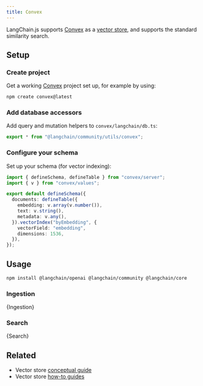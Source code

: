 ```yaml
---
title: Convex
---
```


LangChain.js supports [Convex](https://convex.dev/) as a [vector store](https://docs.convex.dev/vector-search), and supports the standard similarity search.

## Setup

### Create project

Get a working [Convex](https://docs.convex.dev/) project set up, for example by using:

```bash
npm create convex@latest
```

### Add database accessors

Add query and mutation helpers to `convex/langchain/db.ts`:

```ts title="convex/langchain/db.ts"
export * from "@langchain/community/utils/convex";
```

### Configure your schema

Set up your schema (for vector indexing):

```ts title="convex/schema.ts"
import { defineSchema, defineTable } from "convex/server";
import { v } from "convex/values";

export default defineSchema({
  documents: defineTable({
    embedding: v.array(v.number()),
    text: v.string(),
    metadata: v.any(),
  }).vectorIndex("byEmbedding", {
    vectorField: "embedding",
    dimensions: 1536,
  }),
});
```

## Usage


<IntegrationInstallTooltip/>

```bash npm
npm install @langchain/openai @langchain/community @langchain/core
```

### Ingestion


<CodeBlock language="typescript" title="convex/myActions.ts">
  {Ingestion}
</CodeBlock>

### Search


<CodeBlock language="typescript" title="convex/myActions.ts">
  {Search}
</CodeBlock>

## Related

- Vector store [conceptual guide](/oss/integrations/vectorstores)
- Vector store [how-to guides](/oss/integrations/vectorstores)
